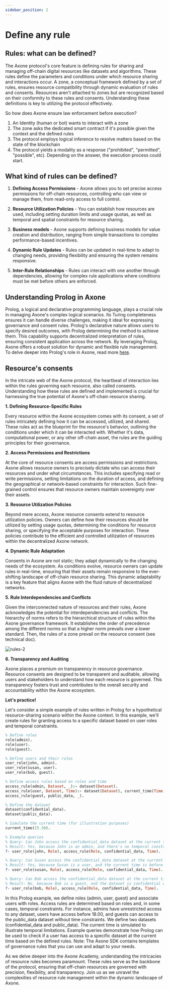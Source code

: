 ```yaml
---
sidebar_position: 2
---
```


# Define any rule

## Rules: what can be defined?

The Axone protocol's core feature is defining rules for sharing and managing off-chain digital resources like datasets and algorithms. These rules define the parameters and conditions under which resource sharing and interactions occur. A zone, a conceptual framework defined by a set of rules, ensures resource compatibility through dynamic evaluation of rules and consents. Resources aren't attached to zones but are recognized based on their conformity to these rules and consents. Understanding these definitions is key to utilizing the protocol effectively.

So how does Axone ensure law enforcement before execution?

1. An Identity (human or bot) wants to interact with a zone
2. The zone asks the dedicated smart contract if it's possible given the context and the defined rules
3. The protocol employs logical inference to resolve matters based on the state of the blockchain
4. The protocol yields a modality as a response ("prohibited", "permitted", "possible", etc). Depending on the answer, the execution process could start.

## What kind of rules can be defined?

1.  **Defining Access Permissions** - Axone allows you to set precise access permissions for off-chain resources, controlling who can view or manage them, from read-only access to full control.

2.  **Resource Utilization Policies** - You can establish how resources are used, including setting duration limits and usage quotas, as well as temporal and spatial constraints for resource sharing.

3.  **Business models** - Axone supports defining business models for value creation and distribution, ranging from simple transactions to complex performance-based incentives.

4.  **Dynamic Rule Updates** - Rules can be updated in real-time to adapt to changing needs, providing flexibility and ensuring the system remains responsive.

5.  **Inter-Rule Relationships** - Rules can interact with one another through dependencies, allowing for complex rule applications where conditions must be met before others are enforced.

## Understanding Prolog in Axone

Prolog, a logical and declarative programming language, plays a crucial role in managing Axone's complex logical scenarios. Its Turing completeness ensures it can handle diverse challenges, making it ideal for expressing governance and consent rules. Prolog's declarative nature allows users to specify desired outcomes, with Prolog determining the method to achieve them. This capability supports decentralized interpretation of rules, ensuring consistent application across the network. By leveraging Prolog, Axone offers a robust solution for dynamic and flexible rule management. To delve deeper into Prolog's role in Axone, read more [here](../../tutorials/prolog-1).

## Resource's consents

In the intricate web of the Axone protocol, the heartbeat of interaction lies within the rules governing each resource, also called consents. Understanding how these rules are defined and implemented is crucial for harnessing the true potential of Axone's off-chain resource sharing.

**1. Defining Resource-Specific Rules**

Every resource within the Axone ecosystem comes with its consent, a set of rules intricately defining how it can be accessed, utilized, and shared. These rules act as the blueprint for the resource's behavior, outlining the conditions under which it can be interacted with. Whether it's data, computational power, or any other off-chain asset, the rules are the guiding principles for their governance.

**2. Access Permissions and Restrictions**

At the core of resource consents are access permissions and restrictions. Axone allows resource owners to precisely dictate who can access their resources and under what circumstances. This includes specifying read or write permissions, setting limitations on the duration of access, and defining the geographical or network-based constraints for interaction. Such fine-grained control ensures that resource owners maintain sovereignty over their assets.

**3. Resource Utilization Policies**

Beyond mere access, Axone resource consents extend to resource utilization policies. Owners can define how their resources should be utilized by setting usage quotas, determining the conditions for resource sharing, or specifying the acceptable purposes for interaction. These policies contribute to the efficient and controlled utilization of resources within the decentralized Axone network.

**4. Dynamic Rule Adaptation**

Consents in Axone are not static; they adapt dynamically to the changing needs of the ecosystem. As conditions evolve, resource owners can update rules in real-time, ensuring that their assets remain responsive to the ever-shifting landscape of off-chain resource sharing. This dynamic adaptability is a key feature that aligns Axone with the fluid nature of decentralized networks.

**5. Rule Interdependencies and Conflicts**

Given the interconnected nature of resources and their rules, Axone acknowledges the potential for interdependencies and conflicts. The hierarchy of norms refers to the hierarchical structure of rules within the Axone governance framework. It establishes the order of precedence among the different norms so that a higher norm prevails over a lower standard. Then, the rules of a zone prevail on the resource consent (see technical doc).

![rules-2](/img/content/core-concepts/rules-2.webp)

**6. Transparency and Auditing**

Axone places a premium on transparency in resource governance. Resource consents are designed to be transparent and auditable, allowing users and stakeholders to understand how each resource is governed. This transparency fosters trust and contributes to the overall security and accountability within the Axone ecosystem.

**Let's practice!**

Let's consider a simple example of rules written in Prolog for a hypothetical resource-sharing scenario within the Axone context. In this example, we'll create rules for granting access to a specific dataset based on user roles and temporal constraints.

```prolog
% Define roles
role(admin).
role(user).
role(guest).

% Define users and their roles
user_role(john, admin).
user_role(susan, user).
user_role(bob, guest).

% Define access rules based on roles and time
access_rule(admin, Dataset, _):- dataset(Dataset).
access_rule(user, Dataset, Time):- dataset(Dataset), current_time(Time), Time < 18.00.
access_rule(guest, public_data, _).

% Define the dataset
dataset(confidential_data).
dataset(public_data).

% Simulate the current time (for illustration purposes)
current_time(15.30).

% Example queries
% Query: Can John access the confidential_data dataset at the current time?
% Result: Yes, because John is an admin, and there's no temporal constraint for admins.
?- user_role(john, Role), access_rule(Role, confidential_data, Time).

% Query: Can Susan access the confidential_data dataset at the current time?
% Result: Yes, because Susan is a user, and the current time is before 18.00.
?- user_role(susan, Role), access_rule(Role, confidential_data, Time).

% Query: Can Bob access the confidential_data dataset at the current time?
% Result: No, because Bob is a guest, and the dataset is confidential with no specified temporal constraint for guests.
?- user_role(bob, Role), access_rule(Role, confidential_data, Time).
```

In this Prolog example, we define roles (admin, user, guest) and associate users with roles.
Access rules are determined based on roles and, in some cases, temporal constraints. For instance, admins have unrestricted access to any dataset, users have access before 18.00, and guests can access to the public_data dataset without time constraints.
We define two datasets (confidential_data and public_data).
The current time is simulated to illustrate temporal limitations.
Example queries demonstrate how Prolog can be used to check if a user has access to a specific dataset at the current time based on the defined rules.
Note: The Axone SDK contains templates of governance rules that you can use and adapt to your needs.

As we delve deeper into the Axone Academy, understanding the intricacies of resource rules becomes paramount. These rules serve as the backbone of the protocol, ensuring that off-chain resources are governed with precision, flexibility, and transparency. Join us as we unravel the complexities of resource rule management within the dynamic landscape of Axone.
